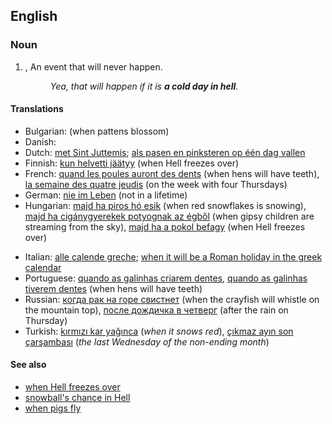 ==English==

===Noun===
{{infl|en|noun|head=[[a]] [[cold]] [[day]] [[in]] [[Hell]]}}

# {{idiomatic}}, {{slang}} An event that will never happen.
#: ''Yea, that will happen if it is '''a cold day in hell'''.''

====Translations====
{{trans-top|an event that will never happen}}
* Bulgarian: {{t+|bg|когато цъфнат налъмите|tr=kogáto cǎfnat nalǎmite}} (when pattens blossom)
* Danish: {{t|da|en kold dag i helvede}}
* Dutch: [[met Sint Juttemis]]; [[als pasen en pinksteren op één dag vallen]]
* Finnish: [[kun helvetti jäätyy]] (when Hell freezes over)
* French: [[quand les poules auront des dents]] (when hens will have teeth), [[la semaine des quatre jeudis]] (on the week with four Thursdays)
* German: [[nie im Leben]] (not in a lifetime)
* Hungarian: [[majd ha piros hó esik]] (when red snowflakes is snowing), [[majd ha cigánygyerekek potyognak az égből]] (when gipsy children are streaming from the sky), [[majd ha a pokol befagy]] (when Hell freezes over)
{{trans-mid}}
* Italian: [[alle calende greche]]; [[when it will be a Roman holiday in the greek calendar]]
* Portuguese: [[quando as galinhas criarem dentes]], [[quando as galinhas tiverem dentes]] (when hens will have teeth)
* Russian: [[когда рак на горе свистнет]] (when the crayfish will whistle on the mountain top), [[после дождичка в четверг]] (after the rain on Thursday)
* Turkish: [[kırmızı kar yağınca]] (''when it snows red''), [[çıkmaz ayın son çarşambası]] (''the last Wednesday of the non-ending month'')
{{trans-bottom}}

====See also====
* [[when Hell freezes over]]
* [[snowball's chance in Hell]]
* [[when pigs fly]]